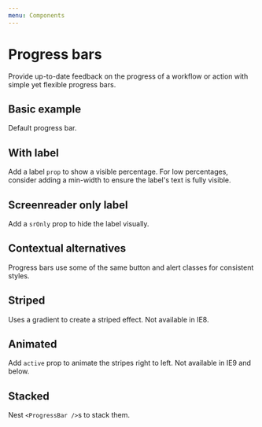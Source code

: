 ```yaml
---
menu: Components
---
```



# Progress bars

Provide up-to-date feedback on the progress of a workflow or action with simple yet flexible progress bars.

## Basic example

Default progress bar.

<Playground>
  <ProgressBar now={60} />
</Playground>

## With label

Add a label `prop` to show a visible percentage. For low percentages, consider adding a min-width to ensure the label's text is fully visible.

<Playground>
  <ProgressBar now={60} label="60%" />
</Playground>

## Screenreader only label

Add a `srOnly` prop to hide the label visually.

<Playground>
  <ProgressBar now={60} label="60%" srOnly />
</Playground>

## Contextual alternatives

Progress bars use some of the same button and alert classes for consistent styles.

<Playground>
  <ProgressBar bsStyle="success" now={40} />
  <ProgressBar bsStyle="info" now={20} />
  <ProgressBar bsStyle="warning" now={60} />
  <ProgressBar bsStyle="danger" now={80} />
</Playground>

## Striped

Uses a gradient to create a striped effect. Not available in IE8.

<Playground>
  <ProgressBar striped bsStyle="success" now={40} />
  <ProgressBar striped bsStyle="info" now={20} />
  <ProgressBar striped bsStyle="warning" now={60} />
  <ProgressBar striped bsStyle="danger" now={80} />
</Playground>

## Animated

Add `active` prop to animate the stripes right to left. Not available in IE9 and below.

<Playground>
  <ProgressBar active now={45} />
</Playground>

## Stacked

Nest `<ProgressBar />`s to stack them.

<Playground>
  <ProgressBar>
    <ProgressBar striped bsStyle="success" now={35} key={1} />
    <ProgressBar bsStyle="warning" now={20} key={2} />
    <ProgressBar active bsStyle="danger" now={10} key={3} />
  </ProgressBar>
</Playground>
